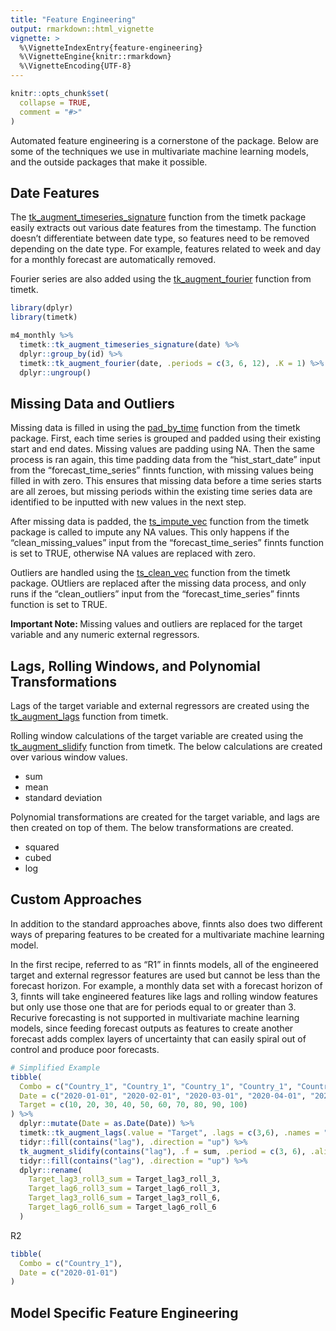 ```yaml
---
title: "Feature Engineering"
output: rmarkdown::html_vignette
vignette: >
  %\VignetteIndexEntry{feature-engineering}
  %\VignetteEngine{knitr::rmarkdown}
  %\VignetteEncoding{UTF-8}
---
```


```r
knitr::opts_chunk$set(
  collapse = TRUE,
  comment = "#>"
)
```

Automated feature engineering is a cornerstone of the package. Below are some of the techniques we use in multivariate machine learning models, and the outside packages that make it possible. 

## Date Features

The [tk_augment_timeseries_signature](https://business-science.github.io/timetk/reference/tk_augment_timeseries.html) function from the timetk package easily extracts out various date features from the timestamp. The function doesn't differentiate between date type, so features need to be removed depending on the date type. For example, features related to week and day for a monthly forecast are automatically removed. 

Fourier series are also added using the [tk_augment_fourier](https://business-science.github.io/timetk/reference/tk_augment_fourier.html) function from timetk. 

```r
library(dplyr)
library(timetk)

m4_monthly %>%
  timetk::tk_augment_timeseries_signature(date) %>%
  dplyr::group_by(id) %>%
  timetk::tk_augment_fourier(date, .periods = c(3, 6, 12), .K = 1) %>%
  dplyr::ungroup()
```


## Missing Data and Outliers

Missing data is filled in using the [pad_by_time](https://business-science.github.io/timetk/reference/pad_by_time.html) function from the timetk package. First, each time series is grouped and padded using their existing start and end dates. Missing values are padding using NA. Then the same process is ran again, this time padding data from the "hist_start_date" input from the "forecast_time_series" finnts function, with missing values being filled in with zero. This ensures that missing data before a time series starts are all zeroes, but missing periods within the existing time series data are identified to be inputted with new values in the next step. 

After missing data is padded, the [ts_impute_vec](https://business-science.github.io/timetk/reference/ts_impute_vec.html) function from the timetk package is called to impute any NA values. This only happens if the "clean_missing_values" input from the "forecast_time_series" finnts function is set to TRUE, otherwise NA values are replaced with zero. 

Outliers are handled using the [ts_clean_vec](https://business-science.github.io/timetk/reference/ts_clean_vec.html) function from the timetk package. OUtliers are replaced after the missing data process, and only runs if the "clean_outliers" input from the "forecast_time_series" finnts function is set to TRUE. 

**Important Note: ** Missing values and outliers are replaced for the target variable and any numeric external regressors.  

## Lags, Rolling Windows, and Polynomial Transformations

Lags of the target variable and external regressors are created using the [tk_augment_lags](https://business-science.github.io/timetk/reference/tk_augment_lags.html) function from timetk. 

Rolling window calculations of the target variable are created using the [tk_augment_slidify](https://business-science.github.io/timetk/reference/tk_augment_slidify.html) function from timetk. The below calculations are created over various window values. 

- sum
- mean
- standard deviation

Polynomial transformations are created for the target variable, and lags are then created on top of them. The below transformations are created. 

- squared
- cubed
- log

## Custom Approaches

In addition to the standard approaches above, finnts also does two different ways of preparing features to be created for a multivariate machine learning model. 

In the first recipe, referred to as "R1" in finnts models, all of the engineered target and external regressor features are used but cannot be less than the forecast horizon. For example, a monthly data set with a forecast horizon of 3, finnts will take engineered features like lags and rolling window features but only use those one that are for periods equal to or greater than 3. Recurive forecasting is not supported in  multivariate machine learning models, since feeding forecast outputs as features to create another forecast adds complex layers of uncertainty that can easily spiral out of control and produce poor forecasts. 

```r
# Simplified Example
tibble(
  Combo = c("Country_1", "Country_1", "Country_1", "Country_1", "Country_1", "Country_1", "Country_1", "Country_1", "Country_1", "Country_1"), 
  Date = c("2020-01-01", "2020-02-01", "2020-03-01", "2020-04-01", "2020-05-01", "2020-06-01", "2020-07-01", "2020-08-01", "2020-09-01", "2020-10-01"), 
  Target = c(10, 20, 30, 40, 50, 60, 70, 80, 90, 100)
) %>%
  dplyr::mutate(Date = as.Date(Date)) %>%
  timetk::tk_augment_lags(.value = "Target", .lags = c(3,6), .names = "auto") %>%
  tidyr::fill(contains("lag"), .direction = "up") %>%
  tk_augment_slidify(contains("lag"), .f = sum, .period = c(3, 6), .align = "right") %>%
  tidyr::fill(contains("lag"), .direction = "up") %>%
  dplyr::rename(
    Target_lag3_roll3_sum = Target_lag3_roll_3, 
    Target_lag6_roll3_sum = Target_lag6_roll_3, 
    Target_lag3_roll6_sum = Target_lag3_roll_6, 
    Target_lag6_roll6_sum = Target_lag6_roll_6
  )

```


R2

```r

tibble(
  Combo = c("Country_1"), 
  Date = c("2020-01-01")
)

```


## Model Specific Feature Engineering